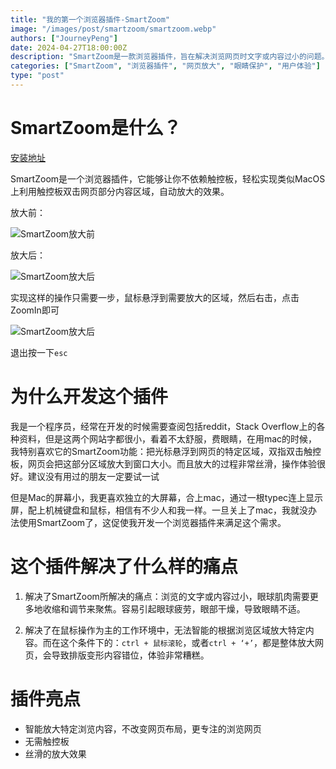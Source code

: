 ```yaml
---
title: "我的第一个浏览器插件-SmartZoom"
image: "/images/post/smartzoom/smartzoom.webp"
authors: ["JourneyPeng"]
date: 2024-04-27T18:00:00Z
description: "SmartZoom是一款浏览器插件，旨在解决浏览网页时文字或内容过小的问题。其仿效MacOS上的SmartZoom功能，通过简单的操作实现对特定区域的放大，提供流畅的放大效果，使用户能够更轻松、舒适地浏览网页内容，而无需依赖触控板。"
categories: ["SmartZoom", "浏览器插件", "网页放大", "眼睛保护", "用户体验"]
type: "post"
---
```


# SmartZoom是什么？
[安装地址](https://chromewebstore.google.com/detail/smartzoom/poeilnadcbkniibomfajbnemgekfeaak)

SmartZoom是一个浏览器插件，它能够让你不依赖触控板，轻松实现类似MacOS上利用触控板双击网页部分内容区域，自动放大的效果。

放大前：

![SmartZoom放大前](/images/post/smartzoom/smartzoom-before.png)

放大后：

![SmartZoom放大后](/images/post/smartzoom/smartzoom-after.png)

实现这样的操作只需要一步，鼠标悬浮到需要放大的区域，然后右击，点击ZoomIn即可

![SmartZoom放大后](/images/post/smartzoom/smartzoom-zoomin.png)

退出按一下`esc`

# 为什么开发这个插件

我是一个程序员，经常在开发的时候需要查阅包括reddit，Stack Overflow上的各种资料，但是这两个网站字都很小，看着不太舒服，费眼睛，在用mac的时候，我特别喜欢它的SmartZoom功能：把光标悬浮到网页的特定区域，双指双击触控板，网页会把这部分区域放大到窗口大小。而且放大的过程非常丝滑，操作体验很好。建议没有用过的朋友一定要试一试

但是Mac的屏幕小，我更喜欢独立的大屏幕，合上mac，通过一根typec连上显示屏，配上机械键盘和鼠标，相信有不少人和我一样。一旦关上了mac，我就没办法使用SmartZoom了，这促使我开发一个浏览器插件来满足这个需求。

# 这个插件解决了什么样的痛点

1. 解决了SmartZoom所解决的痛点：浏览的文字或内容过小，眼球肌肉需要更多地收缩和调节来聚焦。容易引起眼球疲劳，眼部干燥，导致眼睛不适。

2. 解决了在鼠标操作为主的工作环境中，无法智能的根据浏览区域放大特定内容。而在这个条件下的：`ctrl + 鼠标滚轮`，或者`ctrl + ‘+’`，都是整体放大网页，会导致排版变形内容错位，体验非常糟糕。

# 插件亮点

- 智能放大特定浏览内容，不改变网页布局，更专注的浏览网页
- 无需触控板
- 丝滑的放大效果
